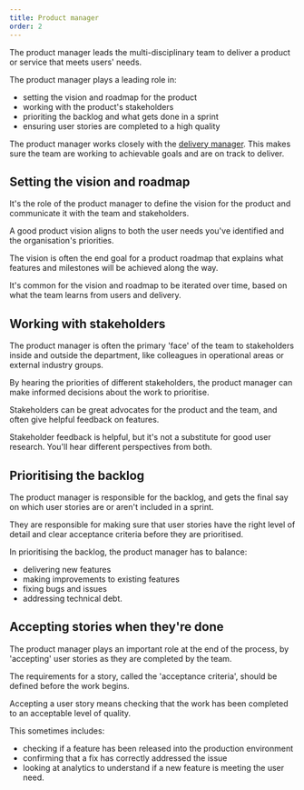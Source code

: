 ```yaml
---
title: Product manager
order: 2
---
```


The product manager leads the multi-disciplinary team to deliver a product or service that meets users' needs.

The product manager plays a leading role in:

- setting the vision and roadmap for the product
- working with the product's stakeholders
- prioriting the backlog and what gets done in a sprint
- ensuring user stories are completed to a high quality

The product manager works closely with the [delivery manager](../delivery-manager/). This makes sure the team are working to achievable goals and are on track to deliver.

## Setting the vision and roadmap

It's the role of the product manager to define the vision for the product and communicate it with the team and stakeholders.

A good product vision aligns to both the user needs you've identified and the organisation's priorities.

The vision is often the end goal for a product roadmap that explains what features and milestones will be achieved along the way.

It's common for the vision and roadmap to be iterated over time, based on what the team learns from users and delivery.

## Working with stakeholders

The product manager is often the primary 'face' of the team to stakeholders inside and outside the department, like colleagues in operational areas or external industry groups.

By hearing the priorities of different stakeholders, the product manager can make informed decisions about the work to prioritise.

Stakeholders can be great advocates for the product and the team, and often give helpful feedback on features.

<PageAlert tone="warning">
	Stakeholder feedback is helpful, but it's not a substitute for good user
	research. You'll hear different perspectives from both.
</PageAlert>

## Prioritising the backlog

The product manager is responsible for the backlog, and gets the final say on which user stories are or aren't included in a sprint.

They are responsible for making sure that user stories have the right level of detail and clear acceptance criteria before they are prioritised.

In prioritising the backlog, the product manager has to balance:

- delivering new features
- making improvements to existing features
- fixing bugs and issues
- addressing technical debt.

## Accepting stories when they're done

The product manager plays an important role at the end of the process, by 'accepting' user stories as they are completed by the team.

<PageAlert tone="info">
	The requirements for a story, called the 'acceptance criteria', should be
	defined before the work begins.
</PageAlert>

Accepting a user story means checking that the work has been completed to an acceptable level of quality.

This sometimes includes:

- checking if a feature has been released into the production environment
- confirming that a fix has correctly addressed the issue
- looking at analytics to understand if a new feature is meeting the user need.
